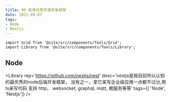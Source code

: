 ```yaml
---
title: 99 收录优秀开源开发框架
date: 2021-09-07
tags:
- Node
- Nestjs
---
```


```mdx-code-block
import Grid from '@site/src/components/Tools/Grid';
import Library from '@site/src/components/Tools/Library';
```

## Node
<Grid>

<Library
rep='https://github.com/nestjs/nest'
desc='nestjs是我目前所以认知的最优秀的node后端开发框架， 没有之一，拿它来写企业级应用一点都不过分,用ts来写代码 支持 http， websocket, 
graphql, mqtt, 微服务等等'
tags={[ 'Node', 'Nestjs']}
/>

</Grid>
